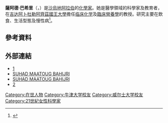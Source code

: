 {{orphan|time=2016-12-17T13:06:29+00:00}}
{{Infobox person
| name        = 薩阿德·巴希里<br>سهاد باحجري
| image       =
| alt         =
| caption     =
| birth_date  = <!-- {{Birth date|YYYY|MM|DD}} -->
| birth_place =
| death_date  = <!-- {{Death date and age|YYYY|MM|DD|YYYY|MM|DD}} (death date then birth date) -->
| death_place =
| nationality =
| other_names = سهاد باحجري
| known_for   = [[沙烏地阿拉伯|沙烏地阿拉伯]]的女性化學家
| occupation  = 化學
}}

'''薩阿德·巴希里'''（{{lang-ar|سهاد باحجري}}，{{lang-en|Suhad Bahajri}}）是[[沙烏地阿拉伯|沙烏地阿拉伯]]的[[化學家|化學家]]。她是醫學領域的科學家及教育者，在[[吉达|吉达]][[阿卜杜勒阿齊茲國王大學|阿卜杜勒阿齊茲國王大學]]擔任[[临床化学|临床化学]]及[[臨床營養學|臨床營養學]]的教授。研究主要在飲食、生活型態及慢性病<ref>{{cite web |url=http://orcid.org/0000-0001-6674-5409 |publisher=Orcid, Connecting Research and Researchers |title=Suhad M. Bahijri Biography |access-date=2016-12-17 |archive-date=2018-10-23 |archive-url=https://web.archive.org/web/20181023160653/http://orcid.org/0000-0001-6674-5409 |dead-url=no }}</ref>。

==參考資料==
{{Reflist}}

==外部連結==
* [https://web.archive.org/web/20120306104453/http://www.smj.org.sa/DetailArticle.asp?ArticleId=506]
* [http://sbahijri.kau.edu.sa/CVEn.aspx?Site_ID=0000889&Lng=EN&URL=www.kau.edu.sa SUHAD MAATOUG BAHIJRI] {{Wayback|url=http://sbahijri.kau.edu.sa/CVEn.aspx?Site_ID=0000889&Lng=EN&URL=www.kau.edu.sa |date=20181023200122 }}
* [http://abamaga.kau.edu.sa/Contacts.aspx?Site_ID=140&Lng=EN&Cont=8899 SUHAD MAATOUG BAHIJRI]{{Wayback|url=http://abamaga.kau.edu.sa/Contacts.aspx?Site_ID=140&Lng=EN&Cont=8899 |date=20110811015420 }}
* [http://www.kau.edu.sa/faculties/medicine/dcbcweb/prof_suhad_matoug_bahijri.htm]{{deadlink}}

{{Authority control}}
{{DEFAULTSORT: Bahajri, Suhad}}
<!--[[Category:Arab_chemists|Category:Arab chemists]]
[[Category:Arab_scientists|Category:Arab scientists]]-->
[[Category:在世人物|Category:在世人物]]
<!--[[Category:Year_of_birth_missing_(living_people)|Category:Year of birth missing (living people)]]-->
[[Category:牛津大学校友|Category:牛津大学校友]]
[[Category:威尔士大学校友|Category:威尔士大学校友]]
<!--[[Category:Saudi_Arabian_scientists|Category:Saudi Arabian scientists]]
[[Category:Saudi_Arabian_women_scientists|Category:Saudi Arabian women scientists]]-->
[[Category:21世紀女性科學家|Category:21世紀女性科學家]]
<!--[[Category:Saudi_Arabian_chemists|Category:Saudi Arabian chemists]]-->
{{医事人员小作品}}
{{化学家小作品}}